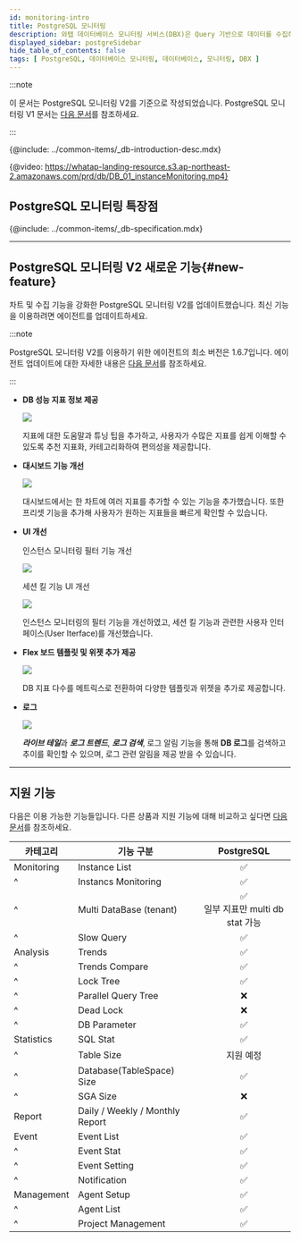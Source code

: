 ```yaml
---
id: monitoring-intro
title: PostgreSQL 모니터링
description: 와탭 데이터베이스 모니터링 서비스(DBX)은 Query 기반으로 데이터를 수집하여 성능 모니터링 서비스를 제공합니다.
displayed_sidebar: postgreSidebar
hide_table_of_contents: false
tags: [ PostgreSQL, 데이터베이스 모니터링, 데이터베이스, 모니터링, DBX ]
---
```



:::note

이 문서는 PostgreSQL 모니터링 V2를 기준으로 작성되었습니다. PostgreSQL 모니터링 V1 문서는 [다음 문서](../postgresql-v1/monitoring-intro)를 참조하세요.

:::


{@include: ../common-items/_db-introduction-desc.mdx} 

{@video: https://whatap-landing-resource.s3.ap-northeast-2.amazonaws.com/prd/db/DB_01_instanceMonitoring.mp4}

## PostgreSQL 모니터링 특장점

<Xclude product='mysql-rds'>
  <CommonCont />
</Xclude>

<InDoc product='mysql-rds'>
  <RdsCont/>
</InDoc>

{@include: ../common-items/_db-specification.mdx}

---

## PostgreSQL 모니터링 V2 새로운 기능{#new-feature}

차트 및 수집 기능을 강화한 PostgreSQL 모니터링 V2를 업데이트했습니다. 최신 기능을 이용하려면 에이전트를 업데이트하세요. 

:::note

PostgreSQL 모니터링 V2를 이용하기 위한 에이전트의 최소 버전은 1.6.7입니다. 에이전트 업데이트에 대한 자세한 내용은 [다음 문서](agent-manage)를 참조하세요.

:::

* **DB 성능 지표 정보 제공**

  ![](/img/pgsql-new-feature-01.png)

  지표에 대한 도움말과 튜닝 팁을 추가하고, 사용자가 수많은 지표를 쉽게 이해할 수 있도록 추천 지표화, 카테고리화하여 편의성을 제공합니다.

* **대시보드 기능 개선**

  ![](/img/pgsql-new-feature-02.png)

  대시보드에서는 한 차트에 여러 지표를 추가할 수 있는 기능을 추가했습니다. 또한 프리셋 기능을 추가해 사용자가 원하는 지표들을 빠르게 확인할 수 있습니다.

* **UI 개선**

  인스턴스 모니터링 필터 기능 개선

  ![](/img/pgsql-new-feature-03.png)

  세션 킬 기능 UI 개선

  ![](/img/pgsql-new-feature-04.png)

  인스턴스 모니터링의 필터 기능을 개선하였고, 세션 킬 기능과 관련한 사용자 인터페이스(User Iterface)를 개선했습니다.

* **Flex 보드 템플릿 및 위젯 추가 제공**

  ![](/img/pgsql-new-feature-05.png)

  DB 지표 다수를 메트릭스로 전환하여 다양한 템플릿과 위젯을 추가로 제공합니다.

* **로그**

  ![](/img/pgsql-new-feature-06.png)

  ***라이브 테일***과 ***로그 트렌드***, ***로그 검색***, 로그 알림 기능을 통해 **DB 로그**를 검색하고 추이를 확인할 수 있으며, 로그 관련 알림을 제공 받을 수 있습니다.

---

## 지원 기능

다음은 이용 가능한 기능들입니다. 다른 상품과 지원 기능에 대해 비교하고 싶다면 [다음 문서](../support-env#compare-db)를 참조하세요.

|카테고리|기능 구분|PostgreSQL|
|--|--|:-:|
|Monitoring|Instance List|<span class='emoji-ok'>✅</span>|
|^|Instancs Monitoring|<span class='emoji-ok'>✅</span>|
|^|Multi DataBase (tenant)|<span class='emoji-ok'>✅</span><br/>일부 지표만 multi db stat 가능|
|^|Slow Query|<span class='emoji-ok'>✅</span>|
|Analysis|Trends|<span class='emoji-ok'>✅</span>|
|^|Trends Compare|<span class='emoji-ok'>✅</span>|
|^|Lock Tree|<span class='emoji-ok'>✅</span>|
|^|Parallel Query Tree|<span class='emoji-no'>❌</span>|
|^|Dead Lock|<span class='emoji-no'>❌</span>|
|^|DB Parameter|<span class='emoji-ok'>✅</span>|
|Statistics|SQL Stat|<span class='emoji-ok'>✅</span>|
|^|Table Size|지원 예정|
|^|Database(TableSpace) Size|<span class='emoji-ok'>✅</span>|
|^|SGA Size|<span class='emoji-no'>❌</span>|
|Report|Daily / Weekly / Monthly Report|<span class='emoji-ok'>✅</span>|
|Event|Event List|<span class='emoji-ok'>✅</span>|
|^|Event Stat|<span class='emoji-ok'>✅</span>|
|^|Event Setting|<span class='emoji-ok'>✅</span>|
|^|Notification|<span class='emoji-ok'>✅</span>|
|Management|Agent Setup|<span class='emoji-ok'>✅</span>|
|^|Agent List|<span class='emoji-ok'>✅</span>|
|^|Project Management|<span class='emoji-ok'>✅</span>|